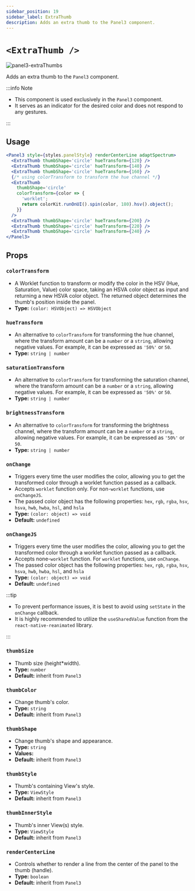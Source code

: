 ```yaml
---
sidebar_position: 19
sidebar_label: ExtraThumb
description: Adds an extra thumb to the Panel3 component.
---
```


# `<ExtraThumb />`

![panel3-extraThumbs](../../../../images/panel3-extraThumbs.png)

Adds an extra thumb to the `Panel3` component.

:::info Note

- This component is used exclusively in the `Panel3` component.
- It serves as an indicator for the desired color and does not respond to any gestures.

:::

## Usage

```jsx
<Panel3 style={styles.panelStyle} renderCenterLine adaptSpectrum>
  <ExtraThumb thumbShape='circle' hueTransform={120} />
  <ExtraThumb thumbShape='circle' hueTransform={140} />
  <ExtraThumb thumbShape='circle' hueTransform={160} />
  {/* using colorTransform to transform the hue channel */}
  <ExtraThumb
    thumbShape='circle'
    colorTransform={color => {
      'worklet';
      return colorKit.runOnUI().spin(color, 180).hsv().object();
    }}
  />
  <ExtraThumb thumbShape='circle' hueTransform={200} />
  <ExtraThumb thumbShape='circle' hueTransform={220} />
  <ExtraThumb thumbShape='circle' hueTransform={240} />
</Panel3>
```

## Props

### `colorTransform`

- A Worklet function to transform or modify the color in the HSV (Hue, Saturation, Value) color space, taking an HSVA color object as input and returning a new HSVA color object. The returned object determines the thumb's position inside the panel.
- **Type:** `(color: HSVObject) => HSVObject`

### `hueTransform`

- An alternative to `colorTransform` for transforming the hue channel, where the transform amount can be a `number` or a `string`, allowing negative values. For example, it can be expressed as `'50%'` or `50`.
- **Type:** `string | number`

### `saturationTransform`

- An alternative to `colorTransform` for transforming the saturation channel, where the transform amount can be a `number` or a `string`, allowing negative values. For example, it can be expressed as `'50%'` or `50`.
- **Type:** `string | number`

### `brightnessTransform`

- An alternative to `colorTransform` for transforming the brightness channel, where the transform amount can be a `number` or a `string`, allowing negative values. For example, it can be expressed as `'50%'` or `50`.
- **Type:** `string | number`

### `onChange`

- Triggers every time the user modifies the color, allowing you to get the transformed color through a worklet function passed as a callback.
- Accepts `worklet` function only. For non-`worklet` functions, use `onChangeJS`.
- The passed color object has the following properties: `hex`, `rgb`, `rgba`, `hsv`, `hsva`, `hwb`, `hwba`, `hsl`, and `hsla`
- **Type:** `(color: object) => void`
- **Default:** `undefined`

### `onChangeJS`

- Triggers every time the user modifies the color, allowing you to get the transformed color through a worklet function passed as a callback.
- Accepts none-`worklet` function. For `worklet` functions, use `onChange`.
- The passed color object has the following properties: `hex`, `rgb`, `rgba`, `hsv`, `hsva`, `hwb`, `hwba`, `hsl`, and `hsla`
- **Type:** `(color: object) => void`
- **Default:** `undefined`

:::tip

- To prevent performance issues, it is best to avoid using `setState` in the `onChange` callback.
- It is highly recommended to utilize the `useSharedValue` function from the `react-native-reanimated` library.

:::

### `thumbSize`

- Thumb size (height\*width).
- **Type:** `number`
- **Default:** inherit from `Panel3`

### `thumbColor`

- Change thumb's color.
- **Type:** `string`
- **Default:** inherit from `Panel3`

### `thumbShape`

- Change thumb's shape and appearance.
- **Type:** `string`
- **Values:** <Shapes/>
- **Default:** inherit from `Panel3`

### `thumbStyle`

- Thumb's containing View's style.
- **Type:** `ViewStyle`
- **Default:** inherit from `Panel3`

### `thumbInnerStyle`

- Thumb's inner View(s) style.
- **Type:** `ViewStyle`
- **Default:** inherit from `Panel3`

### `renderCenterLine`

- Controls whether to render a line from the center of the panel to the thumb (handle).
- **Type:** `boolean`
- **Default:** inherit from `Panel3`


<RenderThumb />

